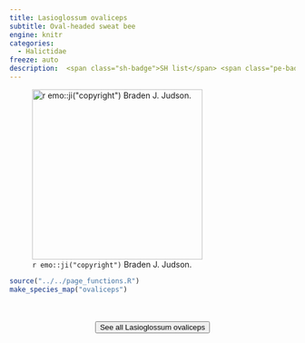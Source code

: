 ```yaml
---
title: Lasioglossum ovaliceps
subtitle: Oval-headed sweat bee
engine: knitr
categories:
  - Halictidae
freeze: auto
description:  <span class="sh-badge">SH list</span> <span class="pe-badge">PM Evidence</span>
---
```

![`r emo::ji("copyright")` Braden J. Judson.](https://inaturalist-open-data.s3.amazonaws.com/photos/128273608/large.jpeg){height=300}





```r
source("../../page_functions.R")
make_species_map("ovaliceps")
```
<br><br>
<center>


<a href="https://inaturalist.ca/observations?place_id=any&quality_grade=research&subview=map&taxon_id=459106"><button type="button" class="btn btn-secondary">See all Lasioglossum ovaliceps <i class="fa-solid fa-arrow-up-right-from-square"></i> </button></a>
</center>
